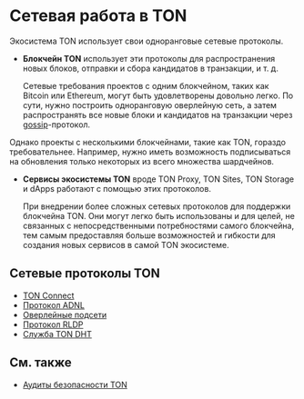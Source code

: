 
# Сетевая работа в TON

Экосистема TON использует свои одноранговые сетевые протоколы.

- **Блокчейн TON** использует эти протоколы для распространения новых блоков, отправки и сбора кандидатов в транзакции, и т. д.

  Сетевые требования проектов с одним блокчейном, таких как Bitcoin или Ethereum, могут быть удовлетворены довольно легко. По сути, нужно построить одноранговую оверлейную сеть, а затем распространять все новые блоки и кандидатов на транзакции через [gossip](https://en.wikipedia.org/wiki/Gossip_protocol)-протокол.

Однако проекты с несколькими блокчейнами, такие как TON, гораздо требовательнее. Например, нужно иметь возможность подписываться на обновления только некоторых из всего множества шардчейнов.

- **Сервисы экосистемы TON** вроде TON Proxy, TON Sites, TON Storage и dApps работают с помощью этих протоколов.

  При внедрении более сложных сетевых протоколов для поддержки блокчейна TON.
  Они могут легко быть использованы и для целей, не связанных с непосредственными потребностями самого блокчейна, тем самым предоставляя больше возможностей и гибкости для создания новых сервисов в самой TON экосистеме.

## Сетевые протоколы TON

- [TON Connect](/v3/guidelines/ton-connect/overview/)
- [Протокол ADNL](/v3/documentation/network/protocols/adnl/overview)
- [Оверлейные подсети](/v3/documentation/network/protocols/overlay)
- [Протокол RLDP](/v3/documentation/network/protocols/rldp)
- [Служба TON DHT](/v3/documentation/network/protocols/dht/ton-dht)

## См. также

- [Аудиты безопасности TON](/v3/concepts/dive-into-ton/ton-blockchain/security-measures/)

<Feedback />
